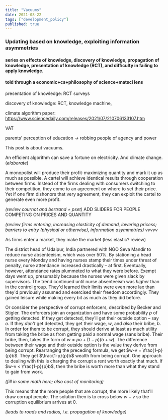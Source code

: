 ```yaml
---
title: "Vacuums"
date: 2021-08-22
tags: ["development_policy"]
published: true
---
```


<h3>Updating based on knowledge, exploiting information asymmetries</h3>
<h4>series on effects of knowledge, discovery of knowledge, propagation of knowledge, presentation of knowledge (RCT), and difficulty in failing to apply knowledge.</h4><h4> told through a economic+cs+philosophy of science+matsci lens</h4>

presentation of knowledge: RCT surveys

discovery of knowledge: RCT, knowledge machine,


climate algorithm paper:
https://www.sciencedaily.com/releases/2021/07/210706133107.htm

VAT

parents' perception of education -> robbing people of agency and power


This post is about vacuums.

An efficient algorithm can save a fortune on electricity. And climate change. (*elaborate*)

A monopolist will produce their profit-maximizing quantity and mark it up as much as possible. A cartel will achieve identical results through cooperation between firms. Instead of the firms dealing with consumers switching to their competition, they come to an agreement on where to set their price. Yet if one firm dishonors that very agreement, they can exploit the cartel to generate even more profit.

*(review cournot and bertrand + pset)*
ADD SLIDERS FOR PEOPLE COMPETING ON PRICES AND QUANTITY

*(review firms entering, increasing elasticity of demand, lowering pricess; barriers to entry (physical or otherwise), information asymmetries) vvvvv*

As firms enter a market, they make the market (less elastic? review)

The district head of Udaipur, India partnered with NGO Seva Mandir to reduce nurse absenteeism, which was over 50%. By stationing a head nurse every Monday and having nurses stamp their times under threat of penalty, nurse attendance increased drastically – at first. Eventually, however, attendance rates plummeted to what they were before. Exempt days went up, presumably because the nurses were given slack by supervisors. The trend continued until nurse absenteeism was *higher* than in the control group. They'd learned their limits were even more lax than they'd previously assumed and exercised their freedom accordingly. They gained leisure while making every bit as much as they did before.

Or consider the perspective of corrupt enforcers, described by Becker and Stigler. The enforcers join an organization and have some probability $p$ of getting detected. If they get detected, they'll get their outside option – say $o$. If they *don't* get detected, they get their wage, $w$, and *also* their bribe, $b$. In order for them to be corrupt, they should derive at least as much utility from taking the bribe as from getting paid a normal wage (sans bribe). Their bribe, then, takes the form of $w = po + (1-p)(b+w)$. The difference between their wage and their outside option is the value they derive from being corrupt. Rearranging the preceding formula, we get $w-v = \frac{1-p}{p}b$. They get $\frac{1-p}{p}b$ wealth from being corrupt. One approach to dealing with this is charging the corrupt a rent worth exactly that much. If $w-v < \frac{1-p}{p}b$, then the bribe is worth more than what they stand to gain from work.

*(fill in some math here; also cost of monitoring)*

This means that the more people that are corrupt, the more likely that'll draw corrupt people. The solution then is to cross below $w-v$ so the corruption equilibrium arrives at $0$.

*(leads to roads and radios, i.e. propagation of knowledge)*
